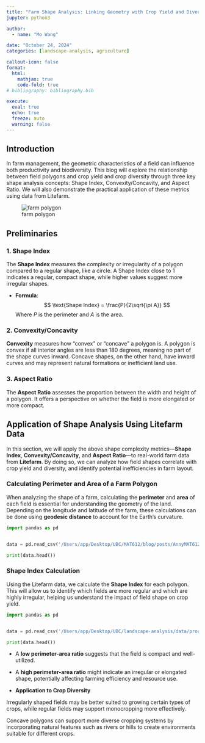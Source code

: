 ```yaml
---
title: "Farm Shape Analysis: Linking Geometry with Crop Yield and Diversity"
jupyter: python3

author:
  - name: "Mo Wang"

date: "October 24, 2024"
categories: [landscape-analysis, agriculture]

callout-icon: false
format:
  html:
    mathjax: true
    code-fold: true
# bibliography: bibliography.bib

execute:
  eval: true
  echo: true
  freeze: auto
  warning: false
---
```

## Introduction

In farm management, the geometric characteristics of a field can influence both productivity and biodiversity. This blog will explore the relationship between field polygons and crop yield and crop diversity through three key shape analysis concepts: Shape Index, Convexity/Concavity, and Aspect Ratio. We will also demonstrate the practical application of these metrics using data from Litefarm.

![farm polygon](polygon.png)

## Preliminaries

### 1. **Shape Index**
The **Shape Index** measures the complexity or irregularity of a polygon compared to a regular shape, like a circle. A Shape Index close to 1 indicates a regular, compact shape, while higher values suggest more irregular shapes.

- **Formula**: 
$$
\text{Shape Index} = \frac{P}{2\sqrt{\pi A}}
$$
  Where $P$ is the perimeter and $A$ is the area.

### 2. **Convexity/Concavity**
**Convexity** measures how "convex" or "concave" a polygon is. A polygon is convex if all interior angles are less than 180 degrees, meaning no part of the shape curves inward. Concave shapes, on the other hand, have inward curves and may represent natural formations or inefficient land use.

### 3. **Aspect Ratio**
The **Aspect Ratio** assesses the proportion between the width and height of a polygon. It offers a perspective on whether the field is more elongated or more compact.



## **Application of Shape Analysis Using Litefarm Data**

In this section, we will apply the above shape complexity metrics—**Shape Index**, **Convexity/Concavity**, and **Aspect Ratio**—to real-world farm data from **Litefarm**. By doing so, we can analyze how field shapes correlate with crop yield and diversity, and identify potential inefficiencies in farm layout.

### **Calculating Perimeter and Area of a Farm Polygon**

When analyzing the shape of a farm, calculating the **perimeter** and **area** of each field is essential for understanding the geometry of the land. Depending on the longitude and latitude of the farm, these calculations can be done using **geodesic distance** to account for the Earth's curvature.
```python
import pandas as pd


data = pd.read_csv('/Users/app/Desktop/UBC/MAT612/blog/posts/AnnyMAT612/A_and_P.csv')

print(data.head())

```

### **Shape Index Calculation**
Using the Litefarm data, we calculate the **Shape Index** for each polygon. This will allow us to identify which fields are more regular and which are highly irregular, helping us understand the impact of field shape on crop yield.
```python
import pandas as pd


data = pd.read_csv('/Users/app/Desktop/UBC/landscape-analysis/data/processed/landscape_analysis_shape-index.csv')

print(data.head())

```

- A **low perimeter-area ratio** suggests that the field is compact and well-utilized.

- A **high perimeter-area ratio** might indicate an irregular or elongated shape, potentially affecting farming efficiency and resource use.

  
- **Application to Crop Diversity**

Irregularly shaped fields may be better suited to growing certain types of crops, while regular fields may support monocropping more effectively.

Concave polygons can support more diverse cropping systems by incorporating natural features such as rivers or hills to create environments suitable for different crops.










